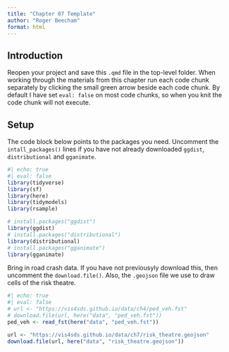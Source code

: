 ```yaml
---
title: "Chapter 07 Template"
author: "Roger Beecham"
format: html
---
```


## Introduction

Reopen your project and save this `.qmd` file in the top-level folder. When working through the materials from this chapter run each code chunk separately by clicking the small green arrow beside each code chunk. By default I have set `eval: false` on most code chunks, so when you knit the code chunk will not execute.


## Setup

The code block below points to the packages you need. Uncomment the `intall_packages()` lines if you have not already downloaded `ggdist`, `distributional` and `gganimate`.

```r
#| echo: true
#| eval: false
library(tidyverse) 
library(sf) 
library(here) 
library(tidymodels) 
library(rsample)

# install.packages("ggdist")
library(ggdist)
# install.packages("distributional")
library(distributional)
# install.packages("gganimate")
library(gganimate)
```

Bring in road crash data. If you have not previousyly download this, then uncomment the `download.file()`. Also, the `.geojson` file we use to draw cells of the risk theatre.

```r
#| echo: true
#| eval: false
# url <- "https://vis4sds.github.io/data/ch4/ped_veh.fst"
# download.file(url, here("data", "ped_veh.fst"))
ped_veh <- read_fst(here("data", "ped_veh.fst"))

url <- "https://vis4sds.github.io/data/ch7/risk_theatre.geojson"
download.file(url, here("data", "risk_theatre.geojson"))
```


